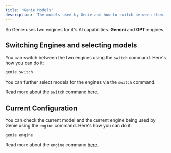 ```yaml
---
title: 'Genie Models'
description: 'The models used by Genie and how to switch between them.'
---
```


So Genie uses two engines for it's AI capabilities. **Gemini** and **GPT** engines.

## Switching Engines and selecting models

You can switch between the two engines using the `switch` command. Here's how you can do it:

```bash
genie switch
```

You can further select models for the engines via the `switch` command.

Read more about the `switch` command [here](/commands/switch).

## Current Configuration

You can check the current model and the current engine being used by Genie using the `engine` command. Here's how you can do it:

```bash
genie engine
```

Read more about the `engine` command [here](/commands/engine). 
